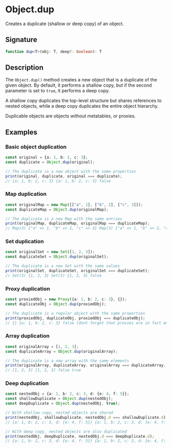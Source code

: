 # Object.dup

Creates a duplicate (shallow or deep copy) of an object.

## Signature

```ts
function dup<T>(obj: T, deep?: boolean): T
```

## Description

The `Object.dup()` method creates a new object that is a duplicate of the given object. By default, it performs a shallow copy, but if the second parameter is set to `true`, it performs a deep copy.

A shallow copy duplicates the top-level structure but shares references to nested objects, while a deep copy duplicates the entire object hierarchy.

Duplicable objects are objects without metatables, or proxies.

## Examples

### Basic object duplication

```ts
const original = {a: 1, b: 2, c: 3};
const duplicate = Object.dup(original);

// The duplicate is a new object with the same properties
print(original, duplicate, original === duplicate); 
// {a: 1, b: 2, c: 3} {a: 1, b: 2, c: 3} false
```

### Map duplication

```ts
const originalMap = new Map([["a", 1], ["b", 2], ["c", 3]]);
const duplicateMap = Object.dup(originalMap);

// The duplicate is a new Map with the same entries
print(originalMap, duplicateMap, originalMap === duplicateMap); 
// Map(3) {"a" => 1, "b" => 2, "c" => 3} Map(3) {"a" => 1, "b" => 2, "c" => 3} false
```

### Set duplication

```ts
const originalSet = new Set([1, 2, 3]);
const duplicateSet = Object.dup(originalSet);

// The duplicate is a new Set with the same values
print(originalSet, duplicateSet, originalSet === duplicateSet); 
// Set(3) {1, 2, 3} Set(3) {1, 2, 3} false
```

### Proxy duplication

```ts
const proxiedObj = new Proxy({a: 1, b: 2, c: 3}, {});
const duplicateObj = Object.dup(proxiedObj);

// The duplicate is a regular object with the same properties
print(proxiedObj, duplicateObj, proxiedObj === duplicateObj); 
// {} {a: 1, b: 2, c: 3} false (dont forget that proxies are in fact empty objects)
```

### Array duplication

```ts
const originalArray = [1, 2, 3];
const duplicateArray = Object.dup(originalArray);

// The duplicate is a new array with the same elements
print(originalArray, duplicateArray, originalArray === duplicateArray, Object.isArray(duplicateArray)); 
// [1, 2, 3] [1, 2, 3] false true
```

### Deep duplication

```ts
const nestedObj = {a: 1, b: 2, c: 3, d: {e: 4, f: 5}};
const shallowDuplicate = Object.dup(nestedObj);
const deepDuplicate = Object.dup(nestedObj, true);

// With shallow copy, nested objects are shared
print(nestedObj, shallowDuplicate, nestedObj.d === shallowDuplicate.d); 
// {a: 1, b: 2, c: 3, d: {e: 4, f: 5}} {a: 1, b: 2, c: 3, d: {e: 4, f: 5}} true

// With deep copy, nested objects are also duplicated
print(nestedObj, deepDuplicate, nestedObj.d === deepDuplicate.d); 
// {a: 1, b: 2, c: 3, d: {e: 4, f: 5}} {a: 1, b: 2, c: 3, d: {e: 4, f: 5}} false
```
